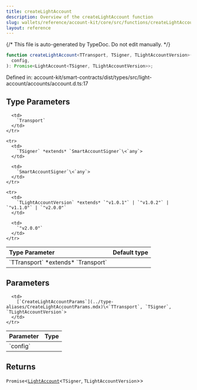 ```yaml
---
title: createLightAccount
description: Overview of the createLightAccount function
slug: wallets/reference/account-kit/core/src/functions/createLightAccount
layout: reference
---
```


{/* This file is auto-generated by TypeDoc. Do not edit manually. */}

```ts
function createLightAccount<TTransport, TSigner, TLightAccountVersion>(
  config,
): Promise<LightAccount<TSigner, TLightAccountVersion>>;
```

Defined in: account-kit/smart-contracts/dist/types/src/light-account/accounts/account.d.ts:17

## Type Parameters

<table>
  <thead>
    <tr>
      <th align="left">Type Parameter</th>
      <th align="left">Default type</th>
    </tr>
  </thead>

  <tbody>
    <tr>
      <td>
        `TTransport` *extends* `Transport`
      </td>

      <td>
        `Transport`
      </td>
    </tr>

    <tr>
      <td>
        `TSigner` *extends* `SmartAccountSigner`\<`any`>
      </td>

      <td>
        `SmartAccountSigner`\<`any`>
      </td>
    </tr>

    <tr>
      <td>
        `TLightAccountVersion` *extends* `"v1.0.1"` | `"v1.0.2"` | `"v1.1.0"` | `"v2.0.0"`
      </td>

      <td>
        `"v2.0.0"`
      </td>
    </tr>

  </tbody>
</table>

## Parameters

<table>
  <thead>
    <tr>
      <th align="left">Parameter</th>
      <th align="left">Type</th>
    </tr>
  </thead>

  <tbody>
    <tr>
      <td>
        `config`
      </td>

      <td>
        [`CreateLightAccountParams`](../type-aliases/CreateLightAccountParams.mdx)\<`TTransport`, `TSigner`, `TLightAccountVersion`>
      </td>
    </tr>

  </tbody>
</table>

## Returns

`Promise`\<[`LightAccount`](../type-aliases/LightAccount.mdx)\<`TSigner`, `TLightAccountVersion`>>
